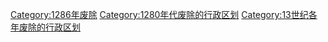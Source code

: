 [[Category:1286年废除|Category:1286年废除]]
[[Category:1280年代废除的行政区划|Category:1280年代废除的行政区划]]
[[Category:13世纪各年废除的行政区划|Category:13世纪各年废除的行政区划]]